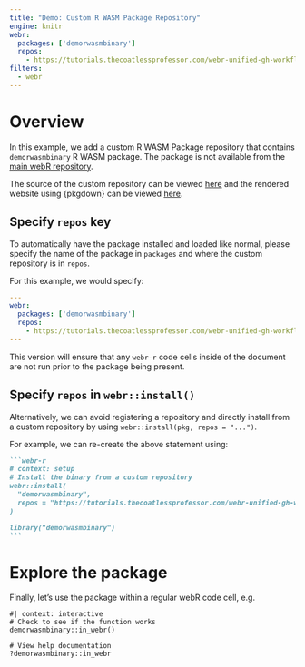```yaml
---
title: "Demo: Custom R WASM Package Repository"
engine: knitr
webr:
  packages: ['demorwasmbinary']
  repos:
    - https://tutorials.thecoatlessprofessor.com/webr-unified-gh-workflow/
filters:
  - webr
---
```


# Overview

In this example, we add a custom R WASM Package repository that contains `demorwasmbinary` R WASM package. The package is not available from the [main webR repository](https://repo.r-wasm.org/).

The source of the custom repository can be viewed [here](https://github.com/coatless-tutorials/webr-unified-gh-workflow) and the rendered website using {pkgdown} can be viewed [here](https://tutorials.thecoatlessprofessor.com/webr-unified-gh-workflow/).

## Specify `repos` key 

To automatically have the package installed and loaded like normal, please specify the name of the package in `packages` and where the custom repository is in `repos`.

For this example, we would specify:

```yaml
---
webr:
  packages: ['demorwasmbinary']
  repos:
    - https://tutorials.thecoatlessprofessor.com/webr-unified-gh-workflow/
---
```

:::{.callout-note}
This version will ensure that any `webr-r` code cells inside of the document are not run prior to the package being present. 
:::

## Specify `repos` in `webr::install()`

Alternatively, we can avoid registering a repository and directly install 
from a custom repository by using `webr::install(pkg, repos = "...")`.

For example, we can re-create the above statement using:

````md
```webr-r
# context: setup
# Install the binary from a custom repository
webr::install(
  "demorwasmbinary", 
  repos = "https://tutorials.thecoatlessprofessor.com/webr-unified-gh-workflow/"
)

library("demorwasmbinary")
```
````

# Explore the package

Finally, let's use the package within a regular webR code cell, e.g.

```webr-r
#| context: interactive
# Check to see if the function works
demorwasmbinary::in_webr()

# View help documentation
?demorwasmbinary::in_webr
```
